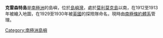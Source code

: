 {{Coord|54|1|S|37|19|W|source:GNIS|display=title}}

'''克雷森特島'''是[[南極洲|南極洲]]的島嶼，位於[[島嶼灣|島嶼灣]]，處於[[莫利莫克島|莫利莫克島]]以南，在1912至1913年被繪入地圖，在1929至1930年被[[英國|英國]]的探險隊命名，現時由[[南極條約體系|南極條約體系]]管理。

{{Antarctica-geo-stub}}
[[Category:南極洲島嶼|Category:南極洲島嶼]]